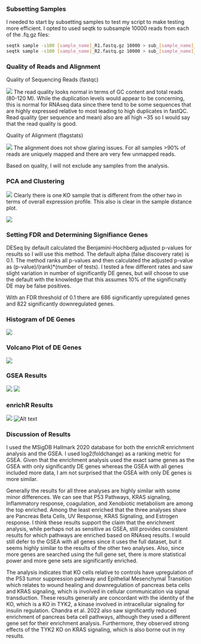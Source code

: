 ### Subsetting Samples 

I needed to start by subsetting samples to test my script to make testing more efficient.
I opted to used seqtk to subsample 10000 reads from each of the .fq.gz files:

```bash
seqtk sample -s100 [sample_name]_R1.fastq.gz 10000 > sub_[sample_name]_R1.fastq  
seqtk sample -s100 [sample_name]_R2.fastq.gz 10000 > sub_[sample_name]_R2.fastq 
```

### Quality of Reads and Alignment

Quality of Sequencing Reads (fastqc) 

![](/projectnb/bf528/students/nmf35/bf528-individual-project-NathanielFisher1/results/images/read_qc.png)
The read quality looks normal in terms of GC content and total reads (80-120 M).  While the duplication levels would appear to be concerning, this is normal for RNAseq data since there tend to be some sequences that are highly expressed relative to most leading to high duplicates in fastQC.  Read quality (per sequence and mean) also are all high ~35 so I would say that the read quality is good. 



Quality of Alignment (flagstats)

![](/projectnb/bf528/students/nmf35/bf528-individual-project-NathanielFisher1/results/images/alignment_qc.png)
The alignment does not show glaring issues.  For all samples >90% of reads are uniquely mapped and there are very few unmapped reads.

Based on quality, I will not exclude any samples from the analysis.

### PCA and Clustering

![](/projectnb/bf528/students/nmf35/bf528-individual-project-NathanielFisher1/results/images/pca.png)
Clearly there is one KO sample that is different from the other two in terms of overall expression profile.  This also is clear in the sample distance plot.

![](/projectnb/bf528/students/nmf35/bf528-individual-project-NathanielFisher1/results/images/sample_distance.png)

### Setting FDR and Determining Signifiance Genes

DESeq by default calculated the Benjamini-Hochberg adjusted p-values for results so I will use this method.  The default alpha (false discovery rate) is 0.1.  The method ranks all p-values and then calculated the adjusted p-value as  (p-value)/(rank)*(number of tests).  I tested a few different rates and saw slight variation in number of significantly DE genes, but will choose to use the default with the knowledge that this assumes 10% of the significnatly DE may be false positives.

With an FDR threshold of 0.1 there are 686 significantly upregulated genes and 822 significantly downregulated genes.

### Histogram of DE Genes
![](/projectnb/bf528/students/nmf35/bf528-individual-project-NathanielFisher1/results/images/log2_fold_change_histogram.png)

### Volcano Plot of DE Genes
![](/projectnb/bf528/students/nmf35/bf528-individual-project-NathanielFisher1/results/images/differentially_expressed_genes_volcano.png)

### GSEA Results
![](/projectnb/bf528/students/nmf35/bf528-individual-project-NathanielFisher1/results/images/fgsea_sig.png)
![](/projectnb/bf528/students/nmf35/bf528-individual-project-NathanielFisher1/results/images/fgsea_all.png)

### enrichR Results

![](/projectnb/bf528/students/nmf35/bf528-individual-project-NathanielFisher1/results/images/enrich_UP.png)
![Alt text](/projectnb/bf528/students/nmf35/bf528-individual-project-NathanielFisher1/results/images/enrich_DOWN.png)

### Discussion of Results

I used the MSigDB Hallmark 2020 database for both the enrichR enrichment analysis and the GSEA.  I used log2(foldchange) as a ranking metric for GSEA.  Given that the enrichment analysis used the exact same genes as the GSEA with only significantly DE genes whereas the GSEA with all genes included more data, I am not surprised that the GSEA with only DE genes is more similar.

Generally the results for all three analyses are highly similar with some minor differences.  We can see that P53 Pathways, KRAS signaling, Inflammatory response, coagulation, and Xenobiotic metabolism are among the top enriched.  Among the least enriched that the three analyses share are Pancreas Beta Cells, UV Response, KRAS Signaling, and Estrogen response.  I think these results support the claim that the enrichment analysis, while perhaps not as sensitive as GSEA, still provides consistent results for which pathways are enriched based on RNAseq results.  I would still defer to the GSEA with all genes since it uses the full dataset, but it seems highly similar to the results of the other two analyses.  Also, since more genes are searched using the full gene set, there is more statistical power and more gene sets are significantly enriched.

The analysis indicates that KO cells relative to controls have upregulation of the P53 tumor suppression pathway and Epithelial Mesenchymal Transition which relates to wound healing and downregulation of pancreas beta cells and KRAS signaling, which is involved in cellular communication via signal transduction.  These results generally are concordant with the identity of the KO, which is a KO in TYK2, a kinase involved in intracellular signaling for insulin regulation.  Chandra et al. 2022 also saw significantly reduced enrichment of pancreas beta cell pathways, although they used a different gene set for their enrichment analysis.  Furthermore, they observed strong effects of the TYK2 KO on KRAS signaling, which is also borne out in my results.  